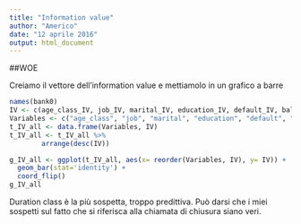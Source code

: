 ```yaml
---
title: "Information value"
author: "Americo"
date: "12 aprile 2016"
output: html_document
---
```


##WOE

Creiamo il vettore dell'information value e mettiamolo in un grafico a barre

```r
names(bank0)
IV <- c(age_class_IV, job_IV, marital_IV, education_IV, default_IV, balance_class_IV, housing_IV, loan_IV, contact_IV, day_IV, month_IV, duration_class_IV, campaign_class_IV, pdays_class_IV, previous_class_IV, poutcome_IV)
Variables <- c("age_class", "job", "marital", "education", "default", "balance_class", "housing", "loan", "contact", "day", "month", "duration_class", "campaign_class", "pdays_class", "previous_class", "poutcome")
t_IV_all <- data.frame(Variables, IV)
t_IV_all <- t_IV_all %>%
        arrange(desc(IV))
```

```r
g_IV_all <- ggplot(t_IV_all, aes(x= reorder(Variables, IV), y= IV)) +
  geom_bar(stat='identity') +
  coord_flip()
g_IV_all
```

Duration class è la più sospetta, troppo predittiva. Può darsi che i miei sospetti sul fatto che si riferisca alla chiamata di chiusura siano veri.

